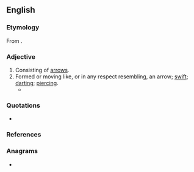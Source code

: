 ==English==

===Etymology===
From {{suffix|arrow|y|lang=en}}.

===Adjective===
{{en-adj}}

# Consisting of [[arrow]]s.
# Formed or moving like, or in any respect resembling, an arrow; [[swift]]; [[darting]]; [[piercing]].
#* {{quote-text|year=1818|author={{w|Mary Shelley}}|title=Frankenstein|passage=I saw him in his boat, which shot across the waters with an '''arrowy''' swiftness and was soon lost amidst the waves.}}

===Quotations===
* {{seeCites}}

===References===
{{Webster 1913}}

===Anagrams===
* {{anagrams|en|Yarrow|yarrow}}